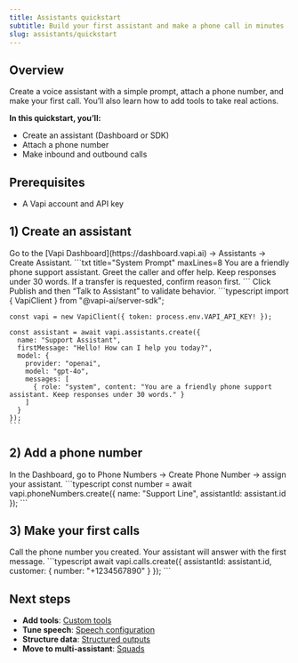 ```yaml
---
title: Assistants quickstart
subtitle: Build your first assistant and make a phone call in minutes
slug: assistants/quickstart
---
```


## Overview

Create a voice assistant with a simple prompt, attach a phone number, and make your first call. You’ll also learn how to add tools to take real actions.

**In this quickstart, you’ll:**
- Create an assistant (Dashboard or SDK)
- Attach a phone number
- Make inbound and outbound calls

## Prerequisites

- A Vapi account and API key

## 1) Create an assistant

<Tabs>
  <Tab title="Dashboard">
    <Steps>
      <Step title="Open Assistants">
        Go to the [Vapi Dashboard](https://dashboard.vapi.ai) → Assistants → Create Assistant.
      </Step>
      <Step title="Add a system prompt">
        ```txt title="System Prompt" maxLines=8
        You are a friendly phone support assistant. Greet the caller and offer help. Keep responses under 30 words. If a transfer is requested, confirm reason first.
        ```
      </Step>
      <Step title="Publish and test">
        Click Publish and then “Talk to Assistant” to validate behavior.
      </Step>
    </Steps>
  </Tab>
  <Tab title="TypeScript (Server SDK)">
    ```typescript
    import { VapiClient } from "@vapi-ai/server-sdk";

    const vapi = new VapiClient({ token: process.env.VAPI_API_KEY! });

    const assistant = await vapi.assistants.create({
      name: "Support Assistant",
      firstMessage: "Hello! How can I help you today?",
      model: {
        provider: "openai",
        model: "gpt-4o",
        messages: [
          { role: "system", content: "You are a friendly phone support assistant. Keep responses under 30 words." }
        ]
      }
    });
    ```
  </Tab>
</Tabs>

## 2) Add a phone number

<Tabs>
  <Tab title="Dashboard">
    In the Dashboard, go to Phone Numbers → Create Phone Number → assign your assistant.
  </Tab>
  <Tab title="TypeScript (Server SDK)">
    ```typescript
    const number = await vapi.phoneNumbers.create({
      name: "Support Line",
      assistantId: assistant.id
    });
    ```
  </Tab>
</Tabs>

## 3) Make your first calls

<Steps>
  <Step title="Inbound call">
    Call the phone number you created. Your assistant will answer with the first message.
  </Step>
  <Step title="Outbound call (SDK)">
    ```typescript
    await vapi.calls.create({
      assistantId: assistant.id,
      customer: { number: "+1234567890" }
    });
    ```
  </Step>
</Steps>

## Next steps

- **Add tools**: [Custom tools](/tools/custom-tools)
- **Tune speech**: [Speech configuration](/customization/speech-configuration)
- **Structure data**: [Structured outputs](/assistants/structured-outputs)
- **Move to multi-assistant**: [Squads](/squads)

